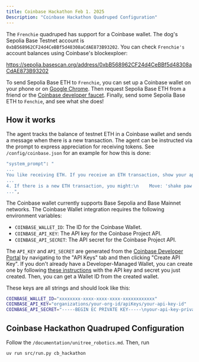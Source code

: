 ```yaml
---
title: Coinbase Hackathon Feb 1. 2025
Description: "Coinbase Hackathon Quadruped Configuration"
---
```


The `Frenchie` quadruped has support for a Coinbase wallet. The dog's Sepolia Base Testnet account is `0xbB568962CF24d4CeBBf5d48308aCdAE873B93202`. You can check `Frenchie's` account balances using Coinbase's blockexploer:

https://sepolia.basescan.org/address/0xbB568962CF24d4CeBBf5d48308aCdAE873B93202

To send Sepolia Base ETH to `Frenchie`, you can set up a Coinbase wallet on your phone or on [Google Chrome](https://chromewebstore.google.com/detail/coinbase-wallet-extension/hnfanknocfeofbddgcijnmhnfnkdnaad?pli=1). Then request Sepolia Base ETH from a friend or the [Coinbase developer faucet](https://docs.base.org/docs/tools/network-faucets/). Finally, send some Sepolia Base ETH to `Fenchie`, and see what she does!

## How it works

The agent tracks the balance of testnet ETH in a Coinbase wallet and sends a message when there is a new transaction. The agent can be instructed via the prompt to express appreciation for receiving tokens. See `/config/coinbase.json` for an example for how this is done:

```bash
"system_prompt": "
...
You like receiving ETH. If you receive an ETH transaction, show your appreciation though actions and speech.
...
4. If there is a new ETH transaction, you might:\n    Move: 'shake paw'\n    Speak: {{'sentence': 'Thank you I really appreciate the ETH you just sent.'}}\n    Face: 'smile'\n\n
...",
```

The Coinbase wallet currently supports Base Sepolia and Base Mainnet networks. The Coinbase Wallet integration requires the following environment variables:

- `COINBASE_WALLET_ID`: The ID for the Coinbase Wallet.
- `COINBASE_API_KEY`: The API key for the Coinbase Project API.
- `COINBASE_API_SECRET`: The API secret for the Coinbase Project API.

The `API_KEY` and `API_SECRET` are generated from the [Coinbase Developer Portal](https://portal.cdp.coinbase.com) by navigating to the "API Keys" tab and then clicking "Create API Key". If you don't already have a Developer-Managed Wallet, you can create one by following [these instructions](https://docs.cdp.coinbase.com/mpc-wallet/docs/quickstart#creating-a-wallet) with the API key and secret you just created. Then, you can get a Wallet ID from the created wallet.

These keys are all strings and should look like this:
```bash
COINBASE_WALLET_ID="xxxxxxxx-xxxx-xxxx-xxxx-xxxxxxxxxxxx"
COINBASE_API_KEY="organizations/your-org-id/apiKeys/your-api-key-id"
COINBASE_API_SECRET="-----BEGIN EC PRIVATE KEY-----\nyour-api-key-private-key\n-----END EC PRIVATE KEY-----\n"
```

## Coinbase Hackathon Quadruped Configuration

Follow the `/documentation/unitree_robotics.md`. Then, run
```bash
uv run src/run.py cb_hackathon
```
